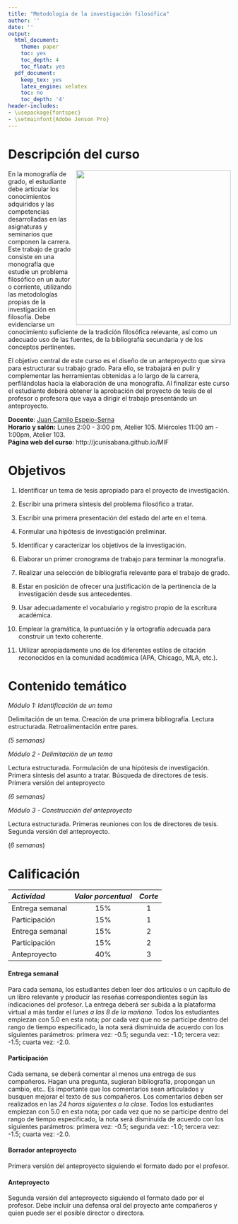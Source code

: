 ```yaml
---
title: "Metodología de la investigación filosófica"
author: ''
date: ''
output:
  html_document:
    theme: paper
    toc: yes
    toc_depth: 4
    toc_float: yes
  pdf_document:
    keep_tex: yes
    latex_engine: xelatex
    toc: no
    toc_depth: '4'
header-includes:
- \usepackage{fontspec}
- \setmainfont{Adobe Jenson Pro}
---
```

<script>
!--    google analytics-->

  (function(i,s,o,g,r,a,m){i['GoogleAnalyticsObject']=r;i[r]=i[r]||function(){
  (i[r].q=i[r].q||[]).push(arguments)},i[r].l=1*new Date();a=s.createElement(o),
  m=s.getElementsByTagName(o)[0];a.async=1;a.src=g;m.parentNode.insertBefore(a,m)
  })(window,document,'script','https://www.google-analytics.com/analytics.js','ga');

  ga('create', 'UA-74338484-2', 'auto');
  ga('send', 'pageview');

</script>


Descripción del curso 
=====================

<img align="right" src="img/books.jpg" style="width:350;height:350px;">

En la monografía de grado, el estudiante debe articular los
conocimientos adquiridos y las competencias desarrolladas en las
asignaturas y seminarios que componen la carrera. Este trabajo de grado
consiste en una monografía que estudie un problema filosófico en un
autor o corriente, utilizando las metodologías propias de la
investigación en filosofía. Debe evidenciarse un conocimiento suficiente
de la tradición filosófica relevante, así como un adecuado uso de las
fuentes, de la bibliografía secundaria y de los conceptos pertinentes.

El objetivo central de este curso es el diseño de un anteproyecto que
sirva para estructurar su trabajo grado. Para ello, se trabajará en
pulir y complementar las herramientas obtenidas a lo largo de la
carrera, perfilándolas hacia la elaboración de una monografía. Al
finalizar este curso el estudiante deberá obtener la aprobación del
proyecto de tesis de el profesor o profesora que vaya a dirigir el
trabajo presentándo un anteproyecto.


**Docente**:
[Juan Camilo Espejo-Serna](../index.html)\
**Horario y salón:** Lunes 2:00 - 3:00 pm, Atelier 105. Miércoles 11:00 am - 1:00pm, Atelier 103.\
**Página web del curso**:
http://jcunisabana.github.io/MIF




Objetivos 
=========

1.  Identificar un tema de tesis apropiado para el proyecto de
    investigación.

2.  Escribir una primera síntesis del problema filosófico a tratar.

3.  Escribir una primera presentación del estado del arte en el tema.

4.  Formular una hipótesis de investigación preliminar.

5.  Identificar y caracterizar los objetivos de la investigación.

6.  Elaborar un primer cronograma de trabajo para terminar la
    monografía.

7.  Realizar una selección de bibliografía relevante para el trabajo de
    grado.

8.  Estar en posición de ofrecer una justificación de la pertinencia de
    la investigación desde sus antecedentes.

9.  Usar adecuadamente el vocabulario y registro propio de la escritura
    académica.

10. Emplear la gramática, la puntuación y la ortografía adecuada para
    construir un texto coherente.

11. Utilizar apropiadamente uno de los diferentes estilos de citación
    reconocidos en la comunidad académica (APA, Chicago, MLA, etc.).

Contenido temático 
==================

*Módulo 1: Identificación de un tema*

Delimitación de un tema. Creación de una primera bibliografía. Lectura
estructurada. Retroalimentación entre pares.

*(5 semanas)*

*Módulo 2 - Delimitación de un tema*

Lectura estructurada. Formulación de una hipótesis de investigación.
Primera síntesis del asunto a tratar. Búsqueda de directores de tesis. Primera versión del anteproyecto

*(6 semanas)*

*Módulo 3 - Construcción del anteproyecto*

Lectura estructurada. Primeras reuniones con los de directores de tesis. Segunda versión del anteproyecto.

(*6 semanas*)

Calificación  
============

  *Actividad*              *Valor porcentual*   *Corte*
  ----------------------- -------------------- ---------
  Entrega semanal                 15%              1
  Participación                   15%              1
  Entrega semanal                 15%              2
  Participación                   15%              2
  Anteproyecto                    40%              3

#### Entrega semanal 

Para cada semana, los estudiantes deben leer dos artículos o un capítulo
de un libro relevante y producir las reseñas correspondientes según las
indicaciones del profesor. La entrega deberá ser subida a la plataforma
virtual a más tardar el *lunes a las 8 de la mañana*. Todos los
estudiantes empiezan con 5.0 en esta nota; por cada vez que no se
participe dentro del rango de tiempo especificado, la nota será
disminuida de acuerdo con los siguientes parámetros: primera vez: -0.5;
segunda vez: -1.0; tercera vez: -1.5; cuarta vez: -2.0.

#### Participación  
Cada semana, se deberá comentar al menos una entrega de sus compañeros.
Hagan una pregunta, sugieran bibliografía, propongan un cambio, etc.. Es
importante que los comentarios sean articulados y busquen mejorar el
texto de sus compañeros. Los comentarios deben ser realizados en las *24
horas siguientes a la clase*. Todos los estudiantes empiezan con 5.0 en
esta nota; por cada vez que no se participe dentro del rango de tiempo
especificado, la nota será disminuida de acuerdo con los siguientes
parámetros: primera vez: -0.5; segunda vez: -1.0; tercera vez: -1.5;
cuarta vez: -2.0.

#### Borrador anteproyecto  

Primera versión del anteproyecto siguiendo el formato dado por el
profesor.

#### Anteproyecto

Segunda versión del anteproyecto siguiendo el formato dado por el
profesor. Debe incluir una defensa oral del proyecto ante compañeros y
quien puede ser el posible director o directora.


